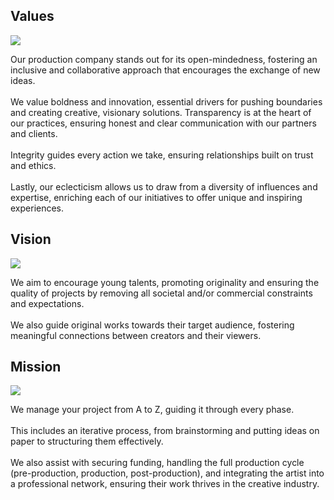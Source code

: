## Values
::: {.image-text-container}
![](image/index/mains.jpeg)

Our production company stands out for its open-mindedness, fostering an inclusive and collaborative approach that encourages the exchange of new ideas. \
\
We value boldness and innovation, essential drivers for pushing boundaries and creating creative, visionary solutions.
Transparency is at the heart of our practices, ensuring honest and clear communication with our partners and clients. \
\
Integrity guides every action we take, ensuring relationships built on trust and ethics. \
\
Lastly, our eclecticism allows us to draw from a diversity of influences and expertise, enriching each of our initiatives to offer unique and inspiring experiences.
:::

## Vision
::: {.image-text-container-reverse}
![](image/index/telescope.jpeg)

We aim to encourage young talents, promoting originality and ensuring the quality of projects by removing all societal and/or commercial constraints and expectations. \
\
We also guide original works towards their target audience, fostering meaningful connections between creators and their viewers.
:::

## Mission
::: {.image-text-container}
![](image/index/cafes.jpeg)

We manage your project from A to Z, guiding it through every phase. \
\
This includes an iterative process, from brainstorming and putting ideas on paper to structuring them effectively. \
\
We also assist with securing funding, handling the full production cycle (pre-production, production, post-production), and integrating the artist into a professional network, ensuring their work thrives in the creative industry.
:::

<!-- verification -->

<a rel="me" style="display:none" href="https://github.com/ersatz-production">Hidden link used to verify my account on GitHub</a>
